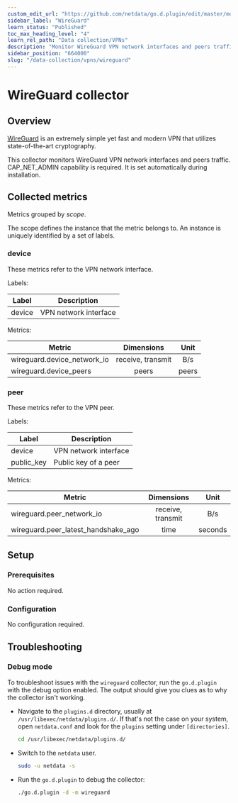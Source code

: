 ```yaml
---
custom_edit_url: "https://github.com/netdata/go.d.plugin/edit/master/modules/wireguard/README.md"
sidebar_label: "WireGuard"
learn_status: "Published"
toc_max_heading_level: "4"
learn_rel_path: "Data collection/VPNs"
description: "Monitor WireGuard VPN network interfaces and peers traffic."
sidebar_position: "664000"
slug: "/data-collection/vpns/wireguard"
---
```

# WireGuard collector

## Overview

[WireGuard](https://www.wireguard.com/) is an extremely simple yet fast and modern VPN that utilizes state-of-the-art
cryptography.

This collector monitors WireGuard VPN network interfaces and peers traffic.
CAP_NET_ADMIN capability is required. It is set automatically during installation.

## Collected metrics

Metrics grouped by *scope*.

The scope defines the instance that the metric belongs to. An instance is uniquely identified by a set of labels.

### device

These metrics refer to the VPN network interface.

Labels:

| Label  | Description           |
|--------|-----------------------|
| device | VPN network interface |

Metrics:

| Metric                      |    Dimensions     | Unit  |
|-----------------------------|:-----------------:|:-----:|
| wireguard.device_network_io | receive, transmit |  B/s  |
| wireguard.device_peers      |       peers       | peers |

### peer

These metrics refer to the VPN peer.

Labels:

| Label      | Description           |
|------------|-----------------------|
| device     | VPN network interface |
| public_key | Public key of a peer  |

Metrics:

| Metric                              |    Dimensions     |  Unit   |
|-------------------------------------|:-----------------:|:-------:|
| wireguard.peer_network_io           | receive, transmit |   B/s   |
| wireguard.peer_latest_handshake_ago |       time        | seconds |

## Setup

### Prerequisites

No action required.

### Configuration

No configuration required.

## Troubleshooting

### Debug mode

To troubleshoot issues with the `wireguard` collector, run the `go.d.plugin` with the debug option enabled. The output
should give you clues as to why the collector isn't working.

- Navigate to the `plugins.d` directory, usually at `/usr/libexec/netdata/plugins.d/`. If that's not the case on
  your system, open `netdata.conf` and look for the `plugins` setting under `[directories]`.

  ```bash
  cd /usr/libexec/netdata/plugins.d/
  ```

- Switch to the `netdata` user.

  ```bash
  sudo -u netdata -s
  ```

- Run the `go.d.plugin` to debug the collector:

  ```bash
  ./go.d.plugin -d -m wireguard
  ```
